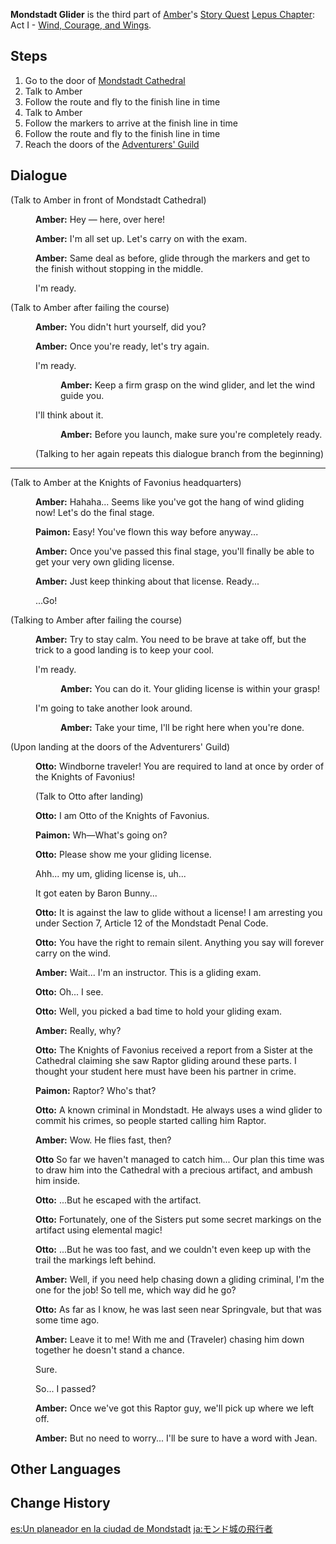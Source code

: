 {{Quest Infobox
|image         = Story Quest Amber A1 Mondstadt Glider.png
|id            = 00427
|type          = Story
|chapter       = Lepus Chapter
|actNum        = I
|part          = 3
|act           = Wind, Courage, and Wings
|character     = Amber
|startLocation = [[City of Mondstadt|Mondstadt]], [[Mondstadt]]
|region        = Mondstadt
|area          = Starfell Valley
|subarea       = City of Mondstadt
|prev          = License to Glide
|next          = They Call Him Raptor
|exp           = 225
|mora          = 5,525
|other         = {{Card|Adventurer's Experience|3}}{{Card|Fine Enhancement Ore|6}}
|characters    = Amber;Otto;Paimon;Traveler
|voiced        = yes
}}
'''Mondstadt Glider''' is the third part of [[Amber]]'s [[Story Quest]] [[Lepus Chapter]]: Act I - [[Wind, Courage, and Wings]].

==Steps==
# Go to the door of [[Mondstadt Cathedral]]
# Talk to Amber
# Follow the route and fly to the finish line in time
# Talk to Amber
# Follow the markers to arrive at the finish line in time
# Follow the route and fly to the finish line in time
# Reach the doors of the [[Adventurers' Guild]]

==Dialogue==
{{Quest Description|As it turned out, the book [[Amber]] gave you wasn't a manual, but a fairy tale... After completing the first test out in the wild, you learn that the second test is to take place within the city of Mondstadt itself. Amber is waiting for you there.}}
{{Dialogue start}}
;(Talk to Amber in front of Mondstadt Cathedral)
:{{A|vo ablq003 2 ambor 01.ogg}} '''Amber:''' Hey &mdash; here, over here!
:{{A|vo ablq003 2 ambor 02.ogg}} '''Amber:''' I'm all set up. Let's carry on with the exam.
:{{A|vo ablq003 2 ambor 03.ogg}} '''Amber:''' Same deal as before, glide through the markers and get to the finish without stopping in the middle.
:{{DIcon}} I'm ready.

;(Talk to Amber after failing the course)
:{{A|vo ablq003 4 ambor 01.ogg}} '''Amber:''' You didn't hurt yourself, did you?
:{{A|vo ablq003 4 ambor 02.ogg}} '''Amber:''' Once you're ready, let's try again.
:{{DIcon}} I'm ready.
::{{A|vo ablq003 4 ambor 03a.ogg}} '''Amber:''' Keep a firm grasp on the wind glider, and let the wind guide you.
:{{DIcon}} I'll think about it.
::{{A|vo ablq003 4 ambor 03b.ogg}} '''Amber:''' Before you launch, make sure you're completely ready.
:;(Talking to her again repeats this dialogue branch from the beginning)

----

;(Talk to Amber at the Knights of Favonius headquarters)
:{{A|vo ablq003 5 ambor 01.ogg}} '''Amber:''' Hahaha... Seems like you've got the hang of wind gliding now! Let's do the final stage.
:{{A|vo ablq003 5 paimon 01.ogg}} '''Paimon:''' Easy! You've flown this way before anyway...
:{{A|vo ablq003 5 ambor 02.ogg}} '''Amber:''' Once you've passed this final stage, you'll finally be able to get your very own gliding license.
:{{A|vo ablq003 5 ambor 03.ogg}} '''Amber:''' Just keep thinking about that license. Ready...
:{{DIcon}} ...Go!

;(Talking to Amber after failing the course)
:{{A|vo ablq003 7 ambor 01.ogg}} '''Amber:''' Try to stay calm. You need to be brave at take off, but the trick to a good landing is to keep your cool.
:{{DIcon}} I'm ready.
::{{A|vo ablq003 7 ambor 02a.ogg}} '''Amber:''' You can do it. Your gliding license is within your grasp!
:{{DIcon}} I'm going to take another look around.
::{{A|vo ablq003 7 ambor 02b.ogg}} '''Amber:''' Take your time, I'll be right here when you're done.

;(Upon landing at the doors of the Adventurers' Guild)
:{{A|vo ablq003 8 otto 01.ogg}} '''Otto:''' Windborne traveler! You are required to land at once by order of the Knights of Favonius!
:;(Talk to Otto after landing)
:{{A|vo ablq003 8 otto 02.ogg}} '''Otto:''' I am Otto of the Knights of Favonius.
:{{A|vo ablq003 8 paimon 01.ogg}} '''Paimon:''' Wh&mdash;What's going on?
:{{A|vo ablq003 8 otto 03.ogg}} '''Otto:''' Please show me your gliding license.
:{{DIcon}} Ahh... my um, gliding license is, uh...
:{{DIcon}} It got eaten by Baron Bunny...
:{{A|vo ablq003 8 otto 04.ogg}} '''Otto:''' It is against the law to glide without a license! I am arresting you under Section 7, Article 12 of the Mondstadt Penal Code.
:{{A|vo ablq003 8 otto 05.ogg}} '''Otto:''' You have the right to remain silent. Anything you say will forever carry on the wind.
:{{A|vo ablq003 8 ambor 01.ogg}} '''Amber:''' Wait... I'm an instructor. This is a gliding exam.
:{{A|vo ablq003 8 otto 06.ogg}} '''Otto:''' Oh... I see.
:{{A|vo ablq003 8 otto 07.ogg}} '''Otto:''' Well, you picked a bad time to hold your gliding exam.
:{{A|vo ablq003 8 ambor 02.ogg}} '''Amber:''' Really, why?
:{{A|vo ablq003 8 otto 08.ogg}} '''Otto:''' The Knights of Favonius received a report from a Sister at the Cathedral claiming she saw Raptor gliding around these parts. I thought your student here must have been his partner in crime.
:{{A|vo ablq003 8 paimon 02.ogg}} '''Paimon:''' Raptor? Who's that?
:{{A|vo ablq003 8 otto 09.ogg}} '''Otto:''' A known criminal in Mondstadt. He always uses a wind glider to commit his crimes, so people started calling him Raptor.
:{{A|vo ablq003 8 ambor 03.ogg}} '''Amber:''' Wow. He flies fast, then?
:{{A|vo ablq003 8 otto 10.ogg}} '''Otto''' So far we haven't managed to catch him... Our plan this time was to draw him into the Cathedral with a precious artifact, and ambush him inside.
:{{A|vo ablq003 8 otto 11.ogg}} '''Otto:''' ...But he escaped with the artifact.
:{{A|vo ablq003 8 otto 12.ogg}} '''Otto:''' Fortunately, one of the Sisters put some secret markings on the artifact using elemental magic!
:{{A|vo ablq003 8 otto 13.ogg}} '''Otto:''' ...But he was too fast, and we couldn't even keep up with the trail the markings left behind.
:{{A|vo ablq003 8 ambor 04.ogg}} '''Amber:''' Well, if you need help chasing down a gliding criminal, I'm the one for the job! So tell me, which way did he go?
:{{A|vo ablq003 8 otto 14.ogg}} '''Otto:''' As far as I know, he was last seen near Springvale, but that was some time ago.
:{{A|vo ablq003 8 ambor 05.ogg}} '''Amber:''' Leave it to me! With me and (Traveler) chasing him down together he doesn't stand a chance.
:{{DIcon}} Sure.
:{{DIcon}} So... I passed?
:{{A|vo ablq003 8 ambor 06.ogg}} '''Amber:''' Once we've got this Raptor guy, we'll pick up where we left off.
:{{A|vo ablq003 8 ambor 07.ogg}} '''Amber:''' But no need to worry... I'll be sure to have a word with Jean.
{{Dialogue end}}

==Other Languages==
{{Other Languages
|en      = Mondstadt Glider
|zhs     = 蒙德城的飞行者
|zhs_rm  = Méngdé Chéng de Fēixíng Zhě
|zht     = 蒙德城的飛行者
|zht_rm  = Méngdé Chéng de Fēixíng Zhě
|zh_tl   = Mondstadt's Flier
|ja      = モンド城の飛行者
|ja_rm   = Mondo-jou no Hikousha{{Assumed}}
|ja_tl   = Glider of the City of Mondstadt
|ko      = 몬드성의 비행자
|ko_rm   = Mondeu-seong-ui Bihaengja
|ko_tl   = Mondstadt's Flier
|es      = Un planeador en la ciudad de Mondstadt
|es_tl   = A Glider in the City of Mondstadt
|fr      = Planeur de Mondstadt
|fr_tl   = Mondstadt Glider
|ru      = Планерист Мондштадта
|ru_tl   = Mondstadt Glider
|th      = นักบินแห่งเมือง Mondstadt
|th_rm   = 
|th_tl   = 
|vi      = Phi Hành Gia Của Mondstadt
|vi_tl   = 
|de      = Ein Flug über Mondstadt
|de_tl   = A Flight over Mondstadt
|id      = Peluncur Mondstadt
|id_tl   = Mondstadt Glider
|pt      = Planador de Mondstadt
|pt_tl   = Mondstadt Glider
|tr      = Mondstadt Pilotu
|tr_tl   = 
|it      = Volovelista di Mondstadt
|it_tl   = 
}}

==Change History==
{{Change History|1.0}}

[[es:Un planeador en la ciudad de Mondstadt]]
[[ja:モンド城の飛行者]]